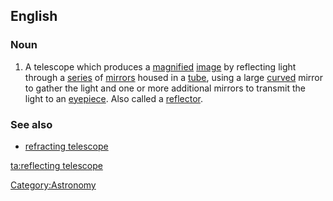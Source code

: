 ==English==

===Noun===
{{wikipedia}}
{{en-noun|sg=[[reflecting]] [[telescope]]}}

# A telescope which produces a [[magnify|magnified]] [[image]] by reflecting light through a [[series]] of [[mirror]]s housed in a [[tube]], using a large [[curved]] mirror to gather the light and one or more additional mirrors to transmit the light to an [[eyepiece]]. Also called a [[reflector]].

===See also===
*[[refracting telescope]]

[[Category:Astronomy]]

[[ta:reflecting telescope]]